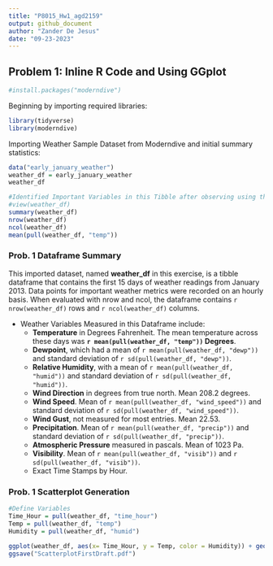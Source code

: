 ```yaml
---
title: "P8015_Hw1_agd2159"
output: github_document
author: "Zander De Jesus"
date: "09-23-2023"
---
```


## Problem 1: Inline R Code and Using GGplot
```r
#install.packages("moderndive")
```

Beginning by importing required libraries:
```r
library(tidyverse)
library(moderndive)
```

Importing Weather Sample Dataset from Moderndive and initial summary statistics:
```r
data("early_january_weather")
weather_df = early_january_weather
weather_df

#Identified Important Variables in this Tibble after observing using these functions:
#view(weather_df)
summary(weather_df)
nrow(weather_df) 
ncol(weather_df)
mean(pull(weather_df, "temp"))
```

### Prob. 1 Dataframe Summary 
This imported dataset, named **weather_df** in this exercise, is a tibble dataframe that contains the first 15 days of weather readings from January 2013. 
Data points for important weather metrics were recorded on an hourly basis. When evaluated with nrow and ncol, the dataframe contains `r nrow(weather_df)` rows and `r ncol(weather_df)` columns.

* Weather Variables Measured in this Dataframe include:
  * **Temperature** in Degrees Fahrenheit. The mean temperature across these days was **`r mean(pull(weather_df, "temp"))` Degrees**. 
  * **Dewpoint**, which had a mean of `r mean(pull(weather_df, "dewp"))` and standard deviation of `r sd(pull(weather_df, "dewp"))`.
  * **Relative Humidity**, with a mean of `r mean(pull(weather_df, "humid"))` and standard deviation of `r sd(pull(weather_df, "humid"))`.
  * **Wind Direction** in degrees from true north. Mean 208.2 degrees.
  * **Wind Speed**. Mean of `r mean(pull(weather_df, "wind_speed"))` and standard deviation of `r sd(pull(weather_df, "wind_speed"))`.
  * **Wind Gust**, not measured for most entries. Mean 22.53.
  * **Precipitation**. Mean of `r mean(pull(weather_df, "precip"))` and standard deviation of `r sd(pull(weather_df, "precip"))`.
  * **Atmospheric Pressure** measured in pascals. Mean of 1023 Pa.
  * **Visibility**. Mean of `r mean(pull(weather_df, "visib"))` and `r sd(pull(weather_df, "visib"))`.
  * Exact Time Stamps by Hour.
  
### Prob. 1 Scatterplot Generation

```r
#Define Variables 
Time_Hour = pull(weather_df, "time_hour")
Temp = pull(weather_df, "temp")
Humidity = pull(weather_df, "humid")

ggplot(weather_df, aes(x= Time_Hour, y = Temp, color = Humidity)) + geom_point()
ggsave("ScatterplotFirstDraft.pdf")

```




